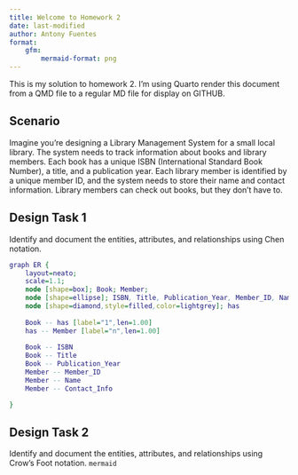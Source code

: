 ```yaml
---
title: Welcome to Homework 2
date: last-modified
author: Antony Fuentes
format:
    gfm:
        mermaid-format: png
---
```


This is my solution to homework 2. I'm using Quarto render this document from a QMD file to a regular
MD file for display on GITHUB.

## Scenario

Imagine you're designing a Library Management System for a small local library. The system needs to track information about books and library members. Each book has a unique ISBN (International Standard Book Number), a title, and a publication year. Each library member is identified by a unique member ID, and the system needs to store their name and contact information. Library members can check out books, but they don’t have to.

## Design Task 1

Identify and document the entities, attributes, and relationships using Chen notation.
```dot
graph ER {
    layout=neato;
    scale=1.1;
    node [shape=box]; Book; Member;
    node [shape=ellipse]; ISBN, Title, Publication_Year, Member_ID, Name, Contact_Info;
    node [shape=diamond,style=filled,color=lightgrey]; has
    
    Book -- has [label="1",len=1.00]
    has -- Member [label="n",len=1.00]
    
    Book -- ISBN
    Book -- Title
    Book -- Publication_Year
    Member -- Member_ID
    Member -- Name
    Member -- Contact_Info

}
```

## Design Task 2

Identify and document the entities, attributes, and relationships using Crow’s Foot notation.
```mermaid

    ```
